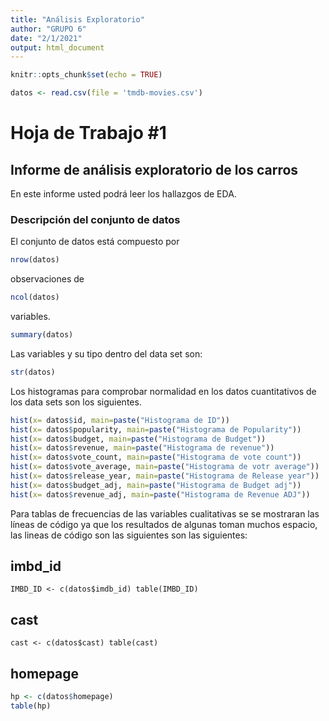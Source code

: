 ---
title: "Análisis Exploratorio"
author: "GRUPO 6"
date: "2/1/2021"
output: html_document
---

```{r setup, include=FALSE}
knitr::opts_chunk$set(echo = TRUE)
```
```{r, include=FALSE}
datos <- read.csv(file = 'tmdb-movies.csv')
```

# Hoja de Trabajo #1  
## Informe de análisis exploratorio de los carros  

En este informe usted podrá leer los hallazgos de EDA.

### Descripción del conjunto de datos
El conjunto de datos está compuesto por 
```{r, echo=FALSE}
nrow(datos)
```
observaciones de 
```{r, echo=FALSE}
ncol(datos)
```
variables.  
```{r, echo=FALSE}
summary(datos)
```


Las variables y su tipo dentro del data set son:
```{r, echo=FALSE}
str(datos)
```

Los histogramas para comprobar normalidad en los datos cuantitativos de los data sets son los siguientes.  
```{r}
hist(x= datos$id, main=paste("Histograma de ID"))
hist(x= datos$popularity, main=paste("Histograma de Popularity"))
hist(x= datos$budget, main=paste("Histograma de Budget"))
hist(x= datos$revenue, main=paste("Histograma de revenue"))
hist(x= datos$vote_count, main=paste("Histograma de vote count"))
hist(x= datos$vote_average, main=paste("Histograma de votr average"))
hist(x= datos$release_year, main=paste("Histograma de Release year"))
hist(x= datos$budget_adj, main=paste("Histograma de Budget adj"))
hist(x= datos$revenue_adj, main=paste("Histograma de Revenue ADJ"))
```

Para tablas de frecuencias de las variables cualitativas se se mostraran las líneas de código ya que los resultados de algunas toman muchos  espacio, las lineas de código son las siguientes son las siguientes:  

## imbd_id    
`
IMBD_ID <- c(datos$imdb_id)
table(IMBD_ID)
`  

## cast
`
cast <- c(datos$cast)
table(cast)
`

## homepage
```{r}
hp <- c(datos$homepage)
table(hp)
```


